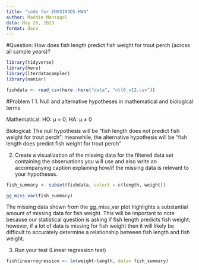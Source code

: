 ```yaml
---
title: "code for ENVS193DS HW4"
author: Maddie Manzagol 
data: May 20, 2023
format: docx
---
```

#Question: How does fish length predict fish weight for trout perch (across all sample years)? 
```r
library(tidyverse)
library(here)
library(lterdatasampler)
library(naniar)
```

```r
fishdata <- read_csv(here::here("data", "ntl6_v12.csv"))
```

#Problem 1
1. Null and alternative hypotheses in mathematical and biological terms

Mathematical: HO: μ = 0; HA: μ ≠ 0 

Biological: The null hypothesis will be "fish length does not predict fish weight for trout perch"; meanwhile, the alternative hypothesis will be "fish length does predict fish weight for trout perch"

2. Create a visualization of the missing data for the filtered data set containing the observations you will use and also write an accompanying caption explaining how/if the missing data is relevant to your hypotheses. 

```r
fish_summary <- subset(fishdata, select = c(length, weight))
```

```r
gg_miss_var(fish_summary)
```

The missing data shown from the gg_miss_var plot highlights a substantial amount of missing data for fish weight. This will be important to note because our statistical question is asking if fish length predicts fish weight; however, if a lot of data is missing for fish weight then it will likely be difficult to accurately determine a relationship between fish length and fish weight.

3. Run your test (Linear regression test)
```r
fishlinearregression <- lm(weight~length, data= fish_summary)
```

